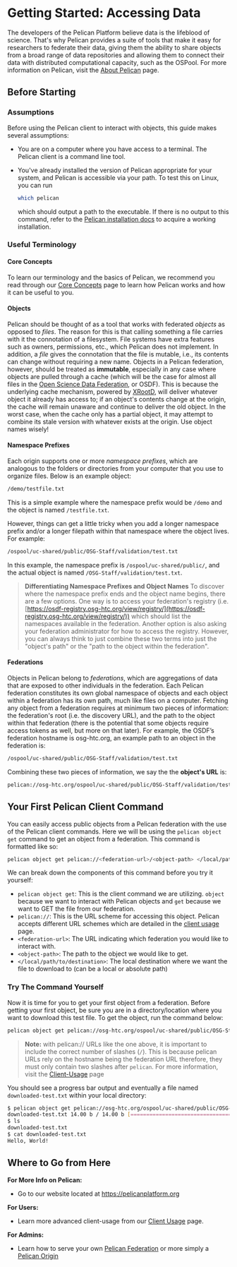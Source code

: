 # Getting Started: Accessing Data
The developers of the Pelican Platform believe data is the lifeblood of science. That's why Pelican provides a suite of tools that make it easy for researchers to federate their data, giving them the ability to share objects from a broad range of data repositories and allowing them to connect their data with distributed computational capacity, such as the OSPool. For more information on Pelican, visit the [About Pelican](../index.mdx) page.

## Before Starting

### Assumptions

Before using the Pelican client to interact with objects, this guide makes several assumptions:

- You are on a computer where you have access to a terminal. The Pelican client is a command line tool.
- You've already installed the version of Pelican appropriate for your system, and Pelican is accessible via your path. To test this on Linux, you can run

  ```bash
  which pelican
  ```
  which should output a path to the executable. If there is no output to this command, refer to the [Pelican installation docs](../install.mdx) to acquire a working installation.

### Useful Terminology

#### Core Concepts
To learn our terminology and the basics of Pelican, we recommend you read through our [Core Concepts](../index.mdx) page to learn how Pelican works and how it can be useful to you.

#### Objects
Pelican should be thought of as a tool that works with federated *objects* as opposed to *files*. The reason for this is that calling something a file carries with it the connotation of a filesystem. File systems have extra features such as owners, permissions, etc., which Pelican does not implement. In addition, a *file* gives the connotation that the file is mutable, i.e., its contents can change without requiring a new name. Objects in a Pelican federation, however, should be treated as **immutable**, especially in any case where objects are pulled through a cache (which will be the case for almost all files in the [Open Science Data Federation](https://osg-htc.org/services/osdf), or OSDF). This is because the underlying cache mechanism, powered by [XRootD](https://xrootd.slac.stanford.edu/), will deliver whatever object it already has access to; if an object's contents change at the origin, the cache will remain unaware and continue to deliver the old object. In the worst case, when the cache only has a partial object, it may attempt to combine its stale version with whatever exists at the origin. Use object names wisely!

#### Namespace Prefixes
Each origin supports one or more *namespace prefixes*, which are analogous to the folders or directories from your computer that you use to organize files. Below is an example object:

```bash
/demo/testfile.txt
```

This is a simple example where the namespace prefix would be `/demo` and the object is named `/testfile.txt`.

However, things can get a little tricky when you add a longer namespace prefix and/or a longer filepath within that namespace where the object lives. For example:

```bash
/ospool/uc-shared/public/OSG-Staff/validation/test.txt
```

In this example, the namespace prefix is `/ospool/uc-shared/public/`, and the actual object is named `/OSG-Staff/validation/test.txt`.

>**Differentiating Namespace Prefixes and Object Names**
To discover where the namespace prefix ends and the object name begins, there are a few options. One way is to access your federation's registry (i.e. [https://osdf-registry.osg-htc.org/view/registry/](https://osdf-registry.osg-htc.org/view/registry/)) which should list the namespaces available in the federation. Another option is also asking your federation administrator for how to access the registry. However, you can always think to just combine these two terms into just the "object's path" or the "path to the object within the federation".

#### Federations
Objects in Pelican belong to *federations*, which are aggregations of data that are exposed to other individuals in the federation. Each Pelican federation constitutes its own global namespace of objects and each object within a federation has its own path, much like files on a computer. Fetching any object from a federation requires at minimum two pieces of information: the federation's root (i.e. the discovery URL), and the path to the object within that federation (there is the potential that some objects require access tokens as well, but more on that later). For example, the OSDF’s federation hostname is osg-htc.org, an example path to an object in the federation is:
```bash
/ospool/uc-shared/public/OSG-Staff/validation/test.txt
```

Combining these two pieces of information, we say the the **object's URL** is:
```bash
pelican://osg-htc.org/ospool/uc-shared/public/OSG-Staff/validation/test.txt
```

## Your First Pelican Client Command
You can easily access public objects from a Pelican federation with the use of the Pelican client commands. Here we will be using the `pelican object get` command to get an object from a federation. This command is formatted like so:

```bash
pelican object get pelican://<federation-url>/<object-path> </local/path/to/destination>
```

We can break down the components of this command before you try it yourself:
- `pelican object get`: This is the client command we are utilizing. `object` because we want to interact with Pelican objects and `get` because we want to GET the file from our federation.
- `pelican://`: This is the URL scheme for accessing this object. Pelican accepts different URL schemes which are detailed in the [client usage](./client_usage.mdx#the-different-pelican-url-schemes) page.
- `<federation-url>`: The URL indicating which federation you would like to interact with.
- `<object-path>`: The path to the object we would like to get.
- `</local/path/to/destination>`: The local destination where we want the file to download to (can be a local or absolute path)

### Try The Command Yourself
Now it is time for you to get your first object from a federation. Before getting your first object, be sure you are in a directory/location where you want to download this test file. To get the object, run the command below:

```bash
pelican object get pelican://osg-htc.org/ospool/uc-shared/public/OSG-Staff/validation/test.txt downloaded-test.txt
```

>**Note:** with pelican:// URLs like the one above, it is important to include the correct number of slashes (`/`). This is because pelican URLs rely on the hostname being the federation URL therefore, they must only contain two slashes after `pelican`. For more information, visit the [Client-Usage](./client_usage.mdx#the-different-pelican-url-schemes) page

You should see a progress bar output and eventually a file named `downloaded-test.txt` within your local directory:

```bash
$ pelican object get pelican://osg-htc.org/ospool/uc-shared/public/OSG-Staff/validation/test.txt downloaded-test.txt
downloaded-test.txt 14.00 b / 14.00 b [==============================================================================] Done!
$ ls
downloaded-test.txt
$ cat downloaded-test.txt
Hello, World!
```

## Where to Go from Here
**For More Info on Pelican:**
- Go to our website located at https://pelicanplatform.org

**For Users:**
- Learn more advanced client-usage from our [Client Usage](../client_usage.mdx) page.

**For Admins:**
- Learn how to serve your own [Pelican Federation](../serving_a_federation.mdx) or more simply a [Pelican Origin](../serving_an_origin.mdx)
